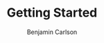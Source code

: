 ---
title: "Getting Started"
publishedAt: '2021-08-02'
description: "todo"
author: "Benjamin Carlson"
lastUpdated: '2021-08-02'
type: learn
language: chakra-ui
---
